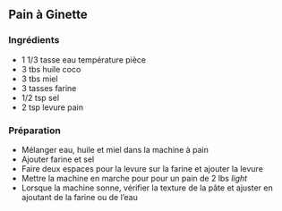 ## Pain à Ginette

### Ingrédients

- 1 1/3 tasse eau température pièce
- 3 tbs huile coco
- 3 tbs miel
- 3 tasses farine
- 1/2 tsp sel
- 2 tsp levure pain

### Préparation

- Mélanger eau, huile et miel dans la machine à pain
- Ajouter farine et sel
- Faire deux espaces pour la levure sur la farine et ajouter la levure
- Mettre la machine en marche pour pour un pain de 2 lbs *light*
- Lorsque la machine sonne, vérifier la texture de la pâte et ajuster en ajoutant de la farine ou de l'eau
